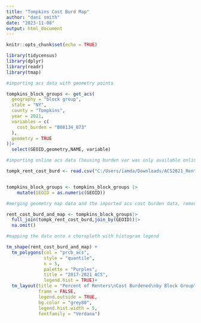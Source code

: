 ---
title: "Tompkins Cost Burd Map"
author: "dani smith"
date: "2023-11-08"
output: html_document
---

```{r setup, include=FALSE}
knitr::opts_chunk$set(echo = TRUE)
```

```{r}
library(tidycensus)
library(dplyr)
library(readr)
library(tmap)

#importing acs data with geometry points

tompkins_block_groups <- get_acs(
  geography = "block group",
  state = "NY",
  county = "Tompkins",
  year = 2021,
  variables = c(
    cost_burden = "B08134_073"
  ),
  geometry = TRUE
)|>
  select(GEOID,geometry,NAME, variable)

#importing online acs data (housing burden var was only available online)

tompk_rent_cost_burd <- read.csv("C:/Users/iamda/Downloads/ACS2021_Renter_Cost_Burden.csv")


tompkins_block_groups <- tompkins_block_groups |> 
    mutate(GEOID = as.numeric(GEOID))

#merging geometry map data and the imported acs cost burden data, removing one NA

rent_cost_burd_and_map <- tompkins_block_groups|>
  full_join(tompk_rent_cost_burd,join_by(GEOID))|>
  na.omit()

#mapping the data onto a choropleth with histogram legend

tm_shape(rent_cost_burd_and_map) + 
  tm_polygons(col = "prcb_acs",
              style = "quantile",
              n = 5,
              palette = "Purples",
              title = "2017-2021 ACS",
              legend.hist = TRUE)+
  tm_layout(title = "Percent of Renters\nCost Burdened\nby Block Group",
            frame = FALSE,
            legend.outside = TRUE,
            bg.color = "grey80",
            legend.hist.width = 5,
            fontfamily = "Verdana")

```
